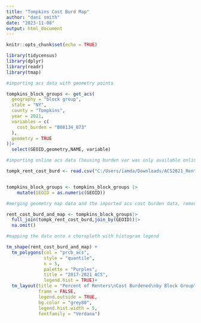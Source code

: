 ---
title: "Tompkins Cost Burd Map"
author: "dani smith"
date: "2023-11-08"
output: html_document
---

```{r setup, include=FALSE}
knitr::opts_chunk$set(echo = TRUE)
```

```{r}
library(tidycensus)
library(dplyr)
library(readr)
library(tmap)

#importing acs data with geometry points

tompkins_block_groups <- get_acs(
  geography = "block group",
  state = "NY",
  county = "Tompkins",
  year = 2021,
  variables = c(
    cost_burden = "B08134_073"
  ),
  geometry = TRUE
)|>
  select(GEOID,geometry,NAME, variable)

#importing online acs data (housing burden var was only available online)

tompk_rent_cost_burd <- read.csv("C:/Users/iamda/Downloads/ACS2021_Renter_Cost_Burden.csv")


tompkins_block_groups <- tompkins_block_groups |> 
    mutate(GEOID = as.numeric(GEOID))

#merging geometry map data and the imported acs cost burden data, removing one NA

rent_cost_burd_and_map <- tompkins_block_groups|>
  full_join(tompk_rent_cost_burd,join_by(GEOID))|>
  na.omit()

#mapping the data onto a choropleth with histogram legend

tm_shape(rent_cost_burd_and_map) + 
  tm_polygons(col = "prcb_acs",
              style = "quantile",
              n = 5,
              palette = "Purples",
              title = "2017-2021 ACS",
              legend.hist = TRUE)+
  tm_layout(title = "Percent of Renters\nCost Burdened\nby Block Group",
            frame = FALSE,
            legend.outside = TRUE,
            bg.color = "grey80",
            legend.hist.width = 5,
            fontfamily = "Verdana")

```
